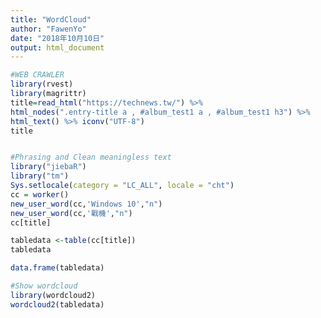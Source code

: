 ```yaml
---
title: "WordCloud"
author: "FawenYo"
date: "2018年10月10日"
output: html_document
---
```


```r
#WEB CRAWLER
library(rvest)
library(magrittr)
title=read_html("https://technews.tw/") %>%
html_nodes(".entry-title a , #album_test1 a , #album_test1 h3") %>%
html_text() %>% iconv("UTF-8")
title


#Phrasing and Clean meaningless text
library("jiebaR")
library("tm")
Sys.setlocale(category = "LC_ALL", locale = "cht")
cc = worker()
new_user_word(cc,'Windows 10',"n")
new_user_word(cc,'戰機',"n")
cc[title]

tabledata <-table(cc[title])
tabledata

data.frame(tabledata)

#Show wordcloud
library(wordcloud2)
wordcloud2(tabledata)
```


